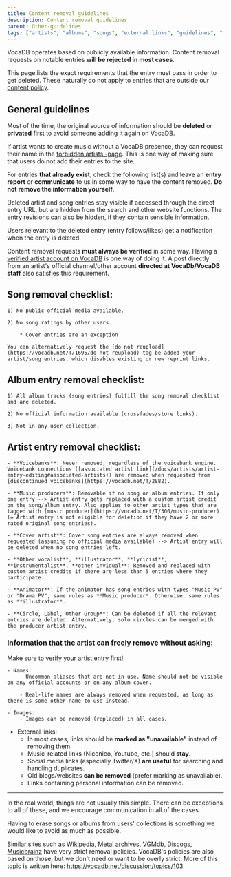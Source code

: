 ---
title: Content removal guidelines
description: Content removal guidelines
parent: Other-guidelines
tags: ["artists", "albums", "songs", "external links", "guidelines", "moderation", "tos", "user", "documentation", "vocadb"]
---

VocaDB operates based on publicly available information. Content removal requests on notable entries **will be rejected in most cases**.

This page lists the exact requirements that the entry must pass in order to get deleted. These naturally do not apply to entries that are outside our [content policy](/docs/other-guidelines/content-policy).

## General guidelines

Most of the time, the original source of information should be **deleted** or **privated** first to avoid someone adding it again on VocaDB.

If artist wants to create music without a VocaDB presence, they can request their name in the [forbidden artists -page](/docs/artists/forbidden-artists). This is one way of making sure that users do not add their entries to the site.

For entries **that already exist**, check the following list(s) and leave an **entry report** or **communicate** to us in some way to have the content removed. **Do not remove the information yourself**. 

Deleted artist and song entries stay visible if accessed through the direct entry URL, but are hidden from the search and other website functions. The entry revisions can also be hidden, if they contain sensible information.

Users relevant to the deleted entry (entry follows/likes) get a notification when the entry is deleted.

Content removal requests **must always be verified** in some way. Having a [verified artist account on VocaDB](/docs/artists/artist-verification) is one way of doing it. A post directly from an artist's official channel/other account **directed at VocaDb/VocaDB staff** also satisfies this requirement.

## Song removal checklist:

    1) No public official media available.

    2) No song ratings by other users.

        * Cover entries are an exception

    You can alternatively request the [do not reupload](https://vocadb.net/T/1695/do-not-reupload) tag be added your artist/song entries, which disables existing or new reprint links.
    
## Album entry removal checklist:

    1) All album tracks (song entries) fulfill the song removal checklist and are deleted.
    
    2) No official information available (crossfades/store links).

    3) Not in any user collection.

## Artist entry removal checklist:

    - **Voicebanks**: Never removed, regardless of the voicebank engine. Voicebank connections ([associated artist link](/docs/artists/artist-entry-editing#associated-artists)) are removed when requested from [discontinued voicebanks](https://vocadb.net/T/2882).

    - **Music producers**: Removable if no song or album entries. If only one entry --> Artist entry gets replaced with a custom artist credit on the song/album entry. Also applies to other artist types that are tagged with [music producer](https://vocadb.net/T/300/music-producer). (= Artist entry is not eligible for deletion if they have 2 or more rated original song entries).

    - **Cover artist**: Cover song entries are always removed when requested (assuming no official media available) --> Artist entry will be deleted when no song entries left.

    - **Other vocalist**, **illustrator**, **lyricist**, **instrumentalist**, **other invidual**: Removed and replaced with custom artist credits if there are less than 5 entries where they participate.
    
    - **Animator**: If the animator has song entries with types "Music PV" or "Drama PV", same rules as **Music producer*. Otherwise, same rules as **illustrator**.

    - **Circle, Label, Other Group**: Can be deleted if all the relevant entries are deleted. Alternatively, solo circles can be merged with the producer artist entry.

### Information that the **artist** can freely remove without asking:

Make sure to [verify your artist entry](/docs/artists/artist-verification) first!

    - Names:
        - Uncommon aliases that are not in use. Name should not be visible on any official accounts or on any album cover.

        - Real-life names are always removed when requested, as long as there is some other name to use instead.

    - Images:
        - Images can be removed (replaced) in all cases.

   - External links:
        - In most cases, links should be **marked as "unavailable"** instead of removing them.
        - Music-related links (Niconico, Youtube, etc.) should **stay**.
        - Social media links (especially Twitter/X) **are useful** for searching and handling duplicates.
        - Old blogs/websites **can be removed** (prefer marking as unavailable).
        - Links containing personal information can be removed.

----

In the real world, things are not usually this simple. There can be exceptions to all of these, and we encourage communication in all of the cases.

Having to erase songs or albums from users' collections is something we would like to avoid as much as possible.

Similar sites such as [Wikipedia](https://www.wikipedia.org/), [Metal archives](https://www.metal-archives.com/), [VGMdb](https://vgmdb.net/), [Discogs](https://www.discogs.com/), [Musicbrainz](https://musicbrainz.org/) have very strict removal policies. VocaDB's policies are also based on those, but we don't need or want to be overly strict. More of this topic is written here: https://vocadb.net/discussion/topics/103 
